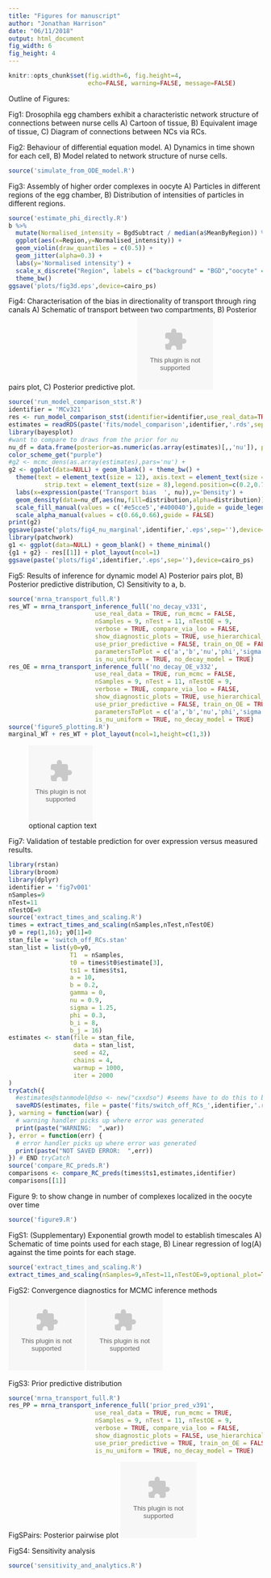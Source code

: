 ```yaml
---
title: "Figures for manuscript"
author: "Jonathan Harrison"
date: "06/11/2018"
output: html_document
fig_width: 6
fig_height: 4
---
```

```r
knitr::opts_chunk$set(fig.width=6, fig.height=4,
                      echo=FALSE, warning=FALSE, message=FALSE)
```
Outline of Figures:

Fig1: Drosophila egg chambers exhibit a characteristic network structure of connections between nurse cells A) Cartoon of tissue, B) Equivalent image of tissue, C) Diagram of connections between NCs via RCs.


Fig2: Behaviour of differential equation model. A) Dynamics in time shown for each cell, B) Model related to network structure of nurse cells.
```r
source('simulate_from_ODE_model.R')
```

Fig3: Assembly of higher order complexes in oocyte A) Particles in different regions of the egg chamber, B) Distribution of intensities of particles in different regions.

```r
source('estimate_phi_directly.R')
b %>% 
  mutate(Normalised_intensity = BgdSubtract / median(a$MeanByRegion)) %>%
  ggplot(aes(x=Region,y=Normalised_intensity)) +
  geom_violin(draw_quantiles = c(0.5)) +
  geom_jitter(alpha=0.3) +
  labs(y='Normalised intensity') +
  scale_x_discrete("Region", labels = c("background" = "BGD","oocyte" = "OO","nurse_cells" = "NC")) +
  theme_bw()
ggsave('plots/fig3d.eps',device=cairo_ps)
```


Fig4: Characterisation of the bias in directionality of transport through ring canals A) Schematic of transport between two compartments, B) Posterior pairs plot, C) Posterior predictive plot.
![optional caption text](plots/fig4_schematic.eps){ width=30% }
```r
source('run_model_comparison_stst.R')
identifier = 'MCv321'
res <- run_model_comparison_stst(identifier=identifier,use_real_data=TRUE,run_mcmc=TRUE,parametersToPlot = c('nu','xi','phi'),verbose=FALSE,show_diagnostic_plots=FALSE,train_on_OE=FALSE)
estimates = readRDS(paste('fits/model_comparison',identifier,'.rds',sep='')) 
library(bayesplot)
#want to compare to draws from the prior for nu
nu_df = data.frame(posterior=as.numeric(as.array(estimates)[,,'nu']), prior=0.5 + 0.5*runif(4000)) %>% tidyr::gather(key=distribution,value=nu)
color_scheme_get("purple")
#g2 <- mcmc_dens(as.array(estimates),pars='nu') +
g2 <- ggplot(data=NULL) + geom_blank() + theme_bw() +
  theme(text = element_text(size = 12), axis.text = element_text(size = 12),
          strip.text = element_text(size = 8),legend.position=c(0.2,0.7)) + 
  labs(x=expression(paste('Transport bias  ', nu)),y='Density') + 
  geom_density(data=nu_df,aes(nu,fill=distribution,alpha=distribution)) + 
  scale_fill_manual(values = c('#e5cce5','#400040'),guide = guide_legend(title = 'Distribution')) + 
  scale_alpha_manual(values = c(0.66,0.66),guide = FALSE)
print(g2)
ggsave(paste('plots/fig4_nu_marginal',identifier,'.eps',sep=''),device=cairo_ps)
library(patchwork)
g1 <- ggplot(data=NULL) + geom_blank() + theme_minimal()
{g1 + g2} - res[[1]] + plot_layout(ncol=1)
ggsave(paste('plots/fig4',identifier,'.eps',sep=''),device=cairo_ps)
```

Fig5: Results of inference for dynamic model A) Posterior pairs plot, B) Posterior predictive distribution, C) Sensitivity to a, b.
```r
source('mrna_transport_full.R')
res_WT = mrna_transport_inference_full('no_decay_v331',
						use_real_data = TRUE, run_mcmc = FALSE,
						nSamples = 9, nTest = 11, nTestOE = 9,
						verbose = TRUE, compare_via_loo = FALSE,
						show_diagnostic_plots = TRUE, use_hierarchical_model = FALSE,
						use_prior_predictive = FALSE, train_on_OE = FALSE,
						parametersToPlot = c('a','b','nu','phi','sigma'),
						is_nu_uniform = TRUE, no_decay_model = TRUE)
res_OE = mrna_transport_inference_full('no_decay_OE_v332',
						use_real_data = TRUE, run_mcmc = FALSE,
						nSamples = 9, nTest = 11, nTestOE = 9,
						verbose = TRUE, compare_via_loo = FALSE,
						show_diagnostic_plots = TRUE, use_hierarchical_model = FALSE,
						use_prior_predictive = FALSE, train_on_OE = TRUE,
						parametersToPlot = c('a','b','nu','phi','sigma'),
						is_nu_uniform = TRUE, no_decay_model = TRUE)
source('figure5_plotting.R')
marginal_WT + res_WT + plot_layout(ncol=1,height=c(1,3))
```

![optional caption text](plots/posterior_predno_decay_v331.eps){ width=30% }

Fig7: Validation of testable prediction for over expression versus measured results.  
```r
library(rstan)
library(broom)
library(dplyr)
identifier = 'fig7v001'
nSamples=9
nTest=11
nTestOE=9
source('extract_times_and_scaling.R')
times = extract_times_and_scaling(nSamples,nTest,nTestOE)
y0 = rep(1,16); y0[1]=0
stan_file = 'switch_off_RCs.stan'
stan_list = list(y0=y0,
                 T1  = nSamples,                 
                 t0 = times$t0$estimate[3],
                 ts1 = times$ts1,                 
                 a = 10,
                 b = 0.2,
                 gamma = 0,
                 nu = 0.9,
                 sigma = 1.25,
                 phi = 0.3,
                 b_i = 8,
                 b_j = 16)
estimates <- stan(file = stan_file,
                  data = stan_list,
                  seed = 42,
                  chains = 4,
                  warmup = 1000,
                  iter = 2000
)
tryCatch({
  #estimates@stanmodel@dso <- new("cxxdso") #seems have to do this to be able to save :S
  saveRDS(estimates, file = paste('fits/switch_off_RCs_',identifier,'.rds',sep='')) # to load use readRDS("fit.rds")
}, warning = function(war) {  
  # warning handler picks up where error was generated
  print(paste("WARNING:  ",war))
}, error = function(err) {  
  # error handler picks up where error was generated
  print(paste("NOT SAVED ERROR:  ",err))
}) # END tryCatch
source('compare_RC_preds.R')
comparisons <- compare_RC_preds(times$ts1,estimates,identifier)
comparisons[[1]]
```

Figure 9: to show change in number of complexes localized in the oocyte over time

```r
source('figure9.R')
```


FigS1: (Supplementary) Exponential growth model to establish timescales A) Schematic of time points used for each stage, B) Linear regression of log(A) against the time points for each stage.
```r
source('extract_times_and_scaling.R')
extract_times_and_scaling(nSamples=9,nTest=11,nTestOE=9,optional_plot=TRUE)
```

FigS2: Convergence diagnostics for MCMC inference methods
![MCMC trace corresponding to Figure 4](plots/traceMCv321.eps){ width=30% }
![MCMC trace corresponding to Figure 5](plots/traceno_decay_v331.eps){ width=30% }


FigS3: Prior predictive distribution
```r
source('mrna_transport_full.R')
res_PP = mrna_transport_inference_full('prior_pred_v391',
						use_real_data = TRUE, run_mcmc = TRUE,
						nSamples = 9, nTest = 11, nTestOE = 9,
						verbose = TRUE, compare_via_loo = FALSE,
						show_diagnostic_plots = FALSE, use_hierarchical_model = FALSE,
						use_prior_predictive = TRUE, train_on_OE = FALSE,
						is_nu_uniform = TRUE, no_decay_model = TRUE)
```

FigSPairs: Posterior pairwise plot
![optional caption text](plots/pairsno_decay_v331.eps){ width=30% }

FigS4: Sensitivity analysis
```r
source('sensitivity_and_analytics.R')
```

